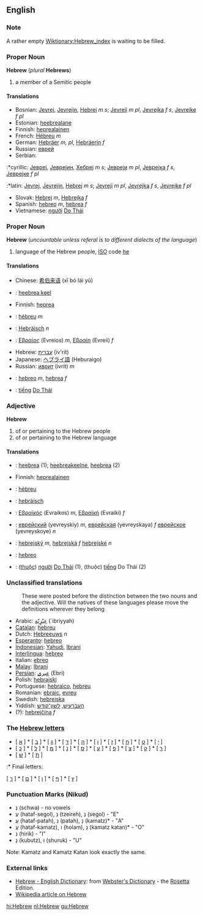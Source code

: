 ==English==

===Note===
A rather empty [[Wiktionary:Hebrew_index]] is waiting to be filled.

===Proper Noun===
'''Hebrew''' (''plural'' '''Hebrews''')
# a member of a Semitic people

====Translations====
*Bosnian: [[Jevrej]], [[Jevrejin]], [[Hebrej]] ''m s''; [[Jevreji]] ''m pl'', [[Jevrejka]] ''f s'', [[Jevrejke]] ''f pl''
*Estonian: [[heebrealane]]
*Finnish: [[heprealainen]]
*French: [[Hébreu]] ''m''
*German: [[Hebräer]] ''m, pl'', [[Hebräerin]] ''f''
*Russian: [[еврей]]
*Serbian:
:*cyrillic: [[Јевреј]], [[Јеврејин]], [[Хебреј]] ''m s''; [[Јевреји]] ''m pl'', [[Јеврејка]] ''f s'', [[Јеврејке]] ''f pl''
:*latin: [[Jevrej]], [[Jevrejin]], [[Hebrej]] ''m s''; [[Jevreji]] ''m pl'', [[Jevrejka]] ''f s'', [[Jevrejke]] ''f pl''
*Slovak: [[Hebrej]] ''m'', [[Hebrejka]] ''f''
*Spanish: [[hebreo]] ''m'', [[hebrea]] ''f''
*Vietnamese: [[người]] [[Do Thái]]

===Proper Noun===
'''Hebrew''' (''uncountable unless referal is to different dialects of the language'')
# language of the Hebrew people, [[ISO]] code [[he]]

====Translations====
*Chinese: [[希伯来语]] (xī bó lái yǔ)
*{{et}}: [[heebrea keel]]
*Finnish: [[heprea]]
*{{fr}}: [[hébreu]] ''m''
*{{de}}: [[Hebräisch]] ''n''
*{{el}}: [[Εβραίος]] (Evreios) ''m'', [[Εβραίη]] (Evreii) ''f''
*Hebrew: [[עברית]] (iv'rit)
*Japanese: [[ヘブライ語]] (Heburaigo)
*Russian: [[иврит]] (ivrit) ''m''
*{{es}}: [[hebreo]] ''m'', [[hebrea]] ''f''
*{{vi}}: [[tiếng]] [[Do Thái]]

===Adjective===  <!-- Is there such a thing as "Proper adjective"?-->
'''Hebrew'''
# of or pertaining to the Hebrew people
# of or pertaining to the Hebrew language

====Translations====
*{{et}}: [[heebrea]] (1); [[heebreakeelne]], [[heebrea]] (2)
*Finnish: [[heprealainen]]
*{{fr}}: [[hébreu]]
*{{de}}: [[hebräisch]]
*{{el}}: [[Εβραϊκός]] (Evraikos) ''m'', [[Εβραϊκή]] (Evraiki) ''f''
*{{ru}}: [[еврейский]] (yevreyskiy) ''m'', [[еврейская]] (yevreyskaya) ''f'' [[еврейское]] (yevreyskoye) ''n''
*{{sk}}: [[hebrejský]] ''m'', [[hebrejská]] ''f'' [[hebrejské]] ''n''
*{{es}}: [[hebreo]]
*{{vi}}: ([[thuộc]]) [[người]] [[Do Thái]] (1), (thuộc) [[tiếng]] Do Thái (2)

===Unclassified translations===
{{checktrans}}
:These were posted before the distinction between the two nouns and the adjective. Will the natives of these languages please move the definitions wherever they belong
*Arabic: [[عِبْرٍيّة]] (`ibriyyah)
*[[Catalan]]: [[hebreu]]
*Dutch: [[Hebreeuws]] ''n''
*[[Esperanto]]: [[hebreo]]
*[[Indonesian]]: [[Yahudi]], [[Ibrani]]
*[[Interlingua]]: [[hebreo]]
*Italian: [[ebreo]]
*[[Malay]]: [[Ibrani]]
*[[Persian]]: [[عبري]] (Ebri)
*Polish: [[hebrajski]]
*Portuguese: [[hebraico]], [[hebreu]]
*Romanian: [[ebraic]], [[evreu]]
*Swedish: [[hebreiska]]
*Yiddish: [[העברעיִש]], [[לשון־קודש]]
*(?): [[hebrejčina]] ''f''

===The [[:Category:Hebrew letters|Hebrew letters]]===

* [ [[א]] ] * [ [[ב]] ] * [ [[ג]] ] * [ [[ד]] ] * [ [[ה]] ] * [ [[ו]] ] * [ [[ז]] ] * [ [[ח]] ] * [ [[ט]] ] * [ [[י]] ]
* [ [[כ]] ] * [ [[ל]] ] * [ [[מ]] ] * [ [[נ]] ] * [ [[ס]] ] * [ [[ע]] ] * [ [[פ]] ] * [ [[צ]] ] * [ [[ק]] ] * [ [[ר]] ]
* [ [[ש]] ] * [ [[ת]] ]

:* Final letters:

[ [[ך]] ] * [ [[ם]] ] * [ [[ן]] ] * [ [[ף]] ] * [ [[ץ]] ]

===Punctuation Marks (Nikud)===

* נְ (schwa) - no vowels
* עֱ (hataf-segol), נֵ (tzeireh), נֶ (segol) - "E"
* עֲ (hataf-patah), נַ (patah), נָ (kamatz)* - "A"
* עֳ (hataf-kamatz), וֹ (holam), נָ (kamatz katan)* - "O"
* נִ (hirik) - "I"
* נֻ (kubutz), וּ (shuruk) - "U"

Note: Kamatz and Kamatz Katan look exactly the same.

=== External links ===
{{interwiktionary|code=nl}}
*[http://www.websters-online-dictionary.org/definition/Hebrew-english/ Hebrew - English Dictionary]: from [http://www.websters-online-dictionary.org/ Webster's Dictionary] - the [[Rosetta]] Edition.
* [[w:Hebrew|Wikipedia article on Hebrew]]

[[hi:Hebrew]]
[[nl:Hebrew]]
[[gu:Hebrew]]